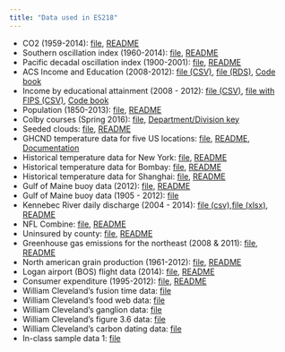 ```yaml
---
title: "Data used in ES218"
---
```


* CO2 (1959-2014): [file](./Data/CO2.csv), [README](./Data/CO2_readme.txt)
* Southern oscillation index (1960-2014): [file](./Data/Southern_oscillation.csv), [README](./Data/Southern_oscillation_readme.txt)
* Pacific decadal oscillation index (1900-2001): [file](./Data/PDO.dat), [README](./Data/PDO_readme.txt)
* ACS Income and Education (2008-2012): [file (CSV)](./Data/ACS.csv), [file (RDS)](./Data/ACS.rds), [Code book](./Data/ACS_CodeBook.csv)
* Income by educational attainment (2008 - 2012): [file (CSV)](./Data/Income_education.csv), [file with FIPS (CSV)](./Data/Income_education_with_FIPS.csv), [Code book](./Data/Income_education_codebook.csv)
* Population (1850-2013): [file](./Data/Population.csv), [README](Population_readme.txt)
* Colby courses (Spring 2016): [file](./Data/colby_sp2016.csv), [Department/Division key](./Data/Divisions.csv)
* Seeded clouds: [file](./Data/Rainfall_cloud_seeding.csv), [README](./Data/Rainfall_cloud_seeding.txt)
* GHCND temperature data for five US locations: [file](./Data/GHCND.csv), [README](./Data/GHCND_readme.txt), [Documentation](./Data/GHCND_documentation.pdf)
* Historical temperature data for New York: [file](./Data/NewYork.csv), [README](./Data/NewYork_readme.txt)
* Historical temperature data for Bombay: [file](./Data/Bombay.csv), [README](./Data/Bombay_readme.txt)
* Historical temperature data for Shanghai: [file](./Data/Shanghai.csv), [README](./Data/Shanghai_readme.txt)
* Gulf of Maine buoy data (2012): [file](./Data/buoy_44005_2012.dat), [README](./Data/buoy_44005_2012_README.txt)
* Gulf of Maine buoy data (1905 - 2012): [file](./Data/GoM_hist.csv)
* Kennebec River daily discharge (2004 - 2014): [file (csv)](./Data/Discharge_2004_2014.csv),[file (xlsx)](./Data/Discharge_2004_2014.xlsx), [README](./Data/Discharge_2004_2014_readme.txt)
* NFL Combine: [file](./Data/NFLcombine.csv), [README](./Data/NFLcombine_readme.txt)
* Uninsured by county: [file](./Data/Uninsured.csv), [README](./Data/Uninsured_readme.txt)
* Greenhouse gas emissions for the northeast (2008 & 2011): [file](./Data/NEI_2008_2011.csv), [README](./Data/NEI_2008_2011_README.txt)
* North american grain production (1961-2012): [file](./Data/FAO_grains_NA.csv), [README](./Data/FAO_grains_NA_README.txt) 
* Logan airport (BOS) flight data (2014): [file](./Data/BOS_2014.csv), [README](./Data/BOS_2014_readme.txt)
* Consumer expenditure (1995-2012): [file](./Data/cex1.csv), [README](./Data/cex1_README.txt)
* William Cleveland's fusion time data: [file](./Data/fusion.csv)
* William Cleveland's food web data: [file](./Data/Food_web.csv)
* William Cleveland's ganglion data: [file](./Data/ganglion.csv)
* William Cleveland's figure 3.6 data: [file](./Data/Cleveland36.csv)
* William Cleveland's carbon dating data: [file](./Data/carbon_dating.csv)
* In-class sample data 1: [file](./Data/Sample1.csv)
